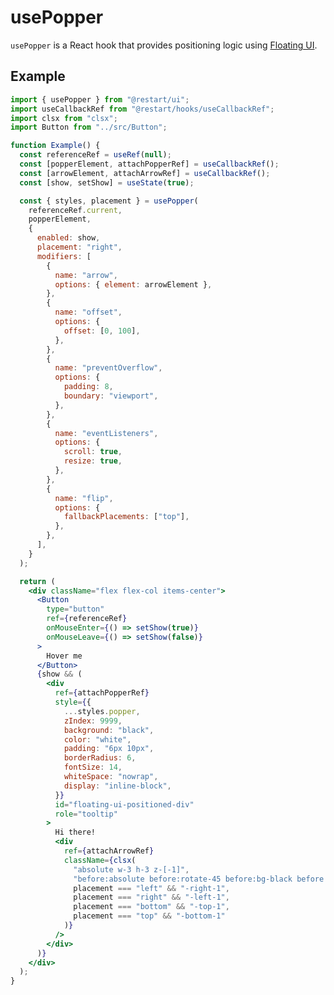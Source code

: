 # usePopper

`usePopper` is a React hook that provides positioning logic using [Floating UI](https://floating-ui.com/).

## Example

```jsx live renderAsComponent
import { usePopper } from "@restart/ui";
import useCallbackRef from "@restart/hooks/useCallbackRef";
import clsx from "clsx";
import Button from "../src/Button";

function Example() {
  const referenceRef = useRef(null);
  const [popperElement, attachPopperRef] = useCallbackRef();
  const [arrowElement, attachArrowRef] = useCallbackRef();
  const [show, setShow] = useState(true);

  const { styles, placement } = usePopper(
    referenceRef.current,
    popperElement,
    {
      enabled: show,
      placement: "right",
      modifiers: [
        {
          name: "arrow",
          options: { element: arrowElement },
        },
        {
          name: "offset",
          options: {
            offset: [0, 100],
          },
        },
        {
          name: "preventOverflow",
          options: {
            padding: 8,
            boundary: "viewport",
          },
        },
        {
          name: "eventListeners",
          options: {
            scroll: true,
            resize: true,
          },
        },
        {
          name: "flip",
          options: {
            fallbackPlacements: ["top"],
          },
        },
      ],
    }
  );

  return (
    <div className="flex flex-col items-center">
      <Button
        type="button"
        ref={referenceRef}
        onMouseEnter={() => setShow(true)}
        onMouseLeave={() => setShow(false)}
      >
        Hover me
      </Button>
      {show && (
        <div
          ref={attachPopperRef}
          style={{
            ...styles.popper,
            zIndex: 9999,
            background: "black",
            color: "white",
            padding: "6px 10px",
            borderRadius: 6,
            fontSize: 14,
            whiteSpace: "nowrap",
            display: "inline-block",
          }}
          id="floating-ui-positioned-div"
          role="tooltip"
        >
          Hi there!
          <div
            ref={attachArrowRef}
            className={clsx(
              "absolute w-3 h-3 z-[-1]",
              "before:absolute before:rotate-45 before:bg-black before:top-0 before:left-0 before:w-3 before:h-3",
              placement === "left" && "-right-1",
              placement === "right" && "-left-1",
              placement === "bottom" && "-top-1",
              placement === "top" && "-bottom-1"
            )}
          />
        </div>
      )}
    </div>
  );
}

```
